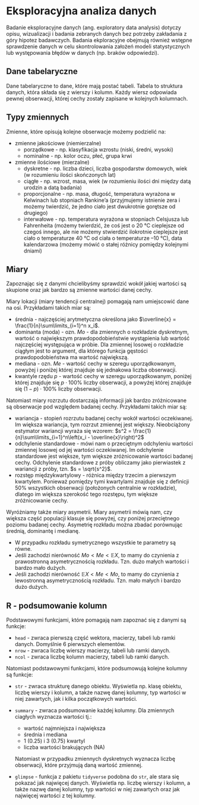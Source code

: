 # Eksploracyjna analiza danych

Badanie eksploracyjne danych (ang. exploratory data analysis) dotyczy opisu, wizualizacji i badania zebranych danych bez potrzeby zakładania z góry hipotez badawczych. Badania ekploracyjne obejmują również wstępne sprawdzenie danych w celu skontrolowania założeń modeli statystycznych lub występowania błędów w danych (np. braków odpowiedzi).

## Dane tabelaryczne

Dane tabelaryczne to dane, które mają postać tabeli. Tabela to struktura danych, która składa się z wierszy i kolumn. Każdy wiersz odpowiada pewnej obserwacji, której cechy zostały zapisane w kolejnych kolumnach.


## Typy zmiennych

Zmienne, które opisują kolejne obserwacje możemy podzielić na:

* zmienne jakościowe (niemierzalne)
    * porządkowe - np. klasyfikacja wzrostu (niski, średni, wysoki)
    * nominalne - np. kolor oczu, płeć, grupa krwi
* zmienne ilościowe (mierzalne)
    * dyskretne - np. liczba dzieci, liczba gospodarstw domowych, wiek (w rozumieniu ilości skończonych lat)
    * ciągłe - np. wzrost, masa, wiek (w rozumieniu ilości dni między datą urodzin a datą badania)
    * proporcjonalne - np. masa, długość, temperatura wyrażona w Kelwinach lub stopniach Rankine’a (przyjmujemy istnienie zera i możemy twierdzić, że jedno ciało jest dwukrotnie gorętsze od drugiego)
    * interwałowe - np. temperatura wyrażona w stopniach Celsjusza lub Fahrenheita (możemy twierdzić, że coś jest o 20 °C cieplejsze od czegoś innego, ale nie możemy stwierdzić ilokrotnie cieplejsze jest ciało o temperaturze 40 °C od ciała o temperaturze –10 °C), data kalendarzowa (możemy mówić o stałej różnicy pomiędzy kolejnymi dniami)

## Miary

Zapoznając się z danymi chcielibyśmy sprawdzić wokół jakiej wartości są skupione oraz jak bardzo są zmienne wartości danej cechy.

Miary lokacji (miary tendencji centralnej) pomagają nam umiejscowić dane na osi. Przykładami takich miar są:

* średnia - najczęściej arytmetyczna określona jako $\overline{x} = \frac{1}{n}\sum\limits_{i=1}^n x_i$.
* dominanta (moda) - ozn. $Mo$ - dla zmiennych o rozkładzie dyskretnym, wartość o największym prawdopodobieństwie wystąpienia lub wartość najczęściej występująca w próbie. Dla zmiennej losowej o rozkładzie ciągłym jest to argument, dla którego funkcja gęstości prawdopodobieństwa ma wartość największą.
* mediana - ozn. $Me$ - wartość cechy w szeregu uporządkowanym, powyżej i poniżej której znajduje się jednakowa liczba obserwacji.
* kwantyle rzędu $p$ - wartość cechy w szeregu uporządkowanym, poniżej której znajduje się $p \cdot 100\%$ liczby obserwacji, a powyżej której znajduje się $(1 - p) \cdot 100\%$ liczby obserwacji.

Natomiast miary rozrzutu dostarczają informacji jak bardzo zróżnicowane są obserwacje pod względem badanej cechy. Przykładami takich miar są:

* wariancja - stopień rozrzutu badanej cechy wokół wartości oczekiwanej. Im większa wariancja, tym rozrzut zmiennej jest większy. Nieobciążony estymator wariancji wyraża się wzorem: $s^2 = \frac{1}{n}\sum\limits_{i=1}^n\left(x_i - \overline{x}\right)^2$
* odchylenie standardowe - mówi nam o przeciętnym odchyleniu wartości zmiennej losowej od jej wartości oczekiwanej. Im odchylenie standardowe jest większe, tym większe zróżnicowanie wartości badanej cechy. Odchylenie standardowe z próby obliczamy jako pierwiastek z wariancji z próby, tzn. $s = \sqrt{s^2}$.
* rozstęp międzykwartylowy - różnica między trzecim a pierwszym kwartylem. Ponieważ pomiędzy tymi kwartylami znajduje się z definicji 50% wszystkich obserwacji (położonych centralnie w rozkładzie), dlatego im większa szerokość tego rozstępu, tym większe zróżnicowanie cechy.

Wyróżniamy także miary asymetrii. Miary asymetrii mówią nam, czy większa część populacji klasuje się powyżej, czy poniżej przeciętnego poziomu badanej cechy. Asymetrię rozkładu można zbadać porównując średnią, dominantę i medianę. 

* W przypadku rozkładu symetrycznego wszystkie te parametry są równe.
* Jeśli zachodzi nierówność $Mo < Me < \mathbb{E} X$, to mamy do czynienia z prawostronną asymetrycznością rozkładu. Tzn. dużo małych wartości i bardzo mało dużych.
* Jeśli zachodzi nierówność $\mathbb{E} X < Me < Mo$, to mamy do czynienia z lewostronną asymetrycznością rozkładu. Tzn. mało małych i bardzo dużo dużych.

## R - podsumowanie kolumn

Podstawowymi funkcjami, które pomagają nam zapoznać się z danymi są funkcje:

* $\texttt{head}$ - zwraca pierwszą część wektora, macierzy, tabeli lub ramki danych. Domyślnie 6 pierwszych elementów.
* $\texttt{nrow}$ - zwraca liczbę wierszy macierzy, tabeli lub ramki danych.
* $\texttt{ncol}$ - zwraca liczbę kolumn macierzy, tabeli lub ramki danych.

Natomiast podstawowymi funkcjami, które podsumowują kolejne kolumny są funkcje:

* $\texttt{str}$ - zwraca strukturę danego obiektu. Wyświetla np. klasę obiektu, liczbę wierszy i kolumn, a także nazwę danej kolumny, typ wartości w niej zawartych, jak i kilka początkowych wartości.
* $\texttt{summary}$ - zwraca podsumowanie każdej kolumny. Dla zmiennych ciagłych wyznacza wartości tj.:

    * wartość najmniejsza i największa
    * średnia i mediana
    * 1 (0.25) i 3 (0.75) kwartyl
    * liczba wartości brakujących (NA)
    
  Natomiast w przypadku zmiennych dyskretnych wyznacza liczbę obserwacji, które przyjmują daną wartość zmiennej.     
  
* $\texttt{glimpse}$ - funkcja z pakietu $\texttt{tidyverse}$ podobna do $\texttt{str}$, ale stara się pokazać jak najwięcej danych. Wyświetla np. liczbę wierszy i kolumn, a także nazwę danej kolumny, typ wartości w niej zawartych oraz jak najwięcej wartości z tej kolumny.

